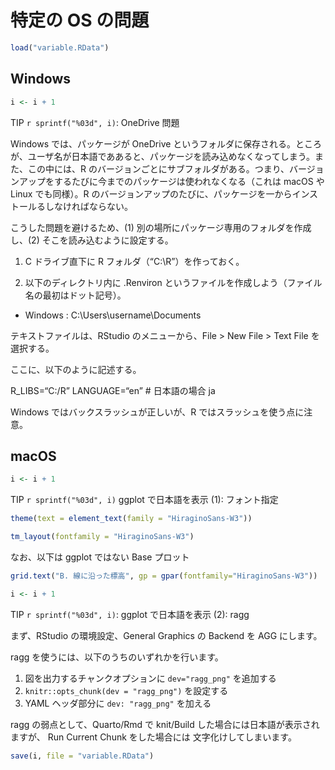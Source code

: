# 特定の OS の問題 {#os}

```r
load("variable.RData")
```

## Windows

::: callout-tip
```r
i <- i + 1
```

TIP `r sprintf("%03d", i)`: OneDrive 問題
:::

Windows では、パッケージが OneDrive というフォルダに保存される。ところが、ユーザ名が日本語でああると、パッケージを読み込めなくなってしまう。また、この中には、R のバージョンごとにサブフォルダがある。つまり、バージョンアップをするたびに今までのパッケージは使われなくなる（これは macOS や Linux でも同様）。R のバージョンアップのたびに、パッケージを一からインストールるしなければならない。

こうした問題を避けるため、(1) 別の場所にパッケージ専用のフォルダを作成し、(2) そこを読み込むように設定する。

(1) C ドライブ直下に R フォルダ（"C:\\R"）を作っておく。

(2) 以下のディレクトリ内に .Renviron というファイルを作成しよう（ファイル名の最初はドット記号）。

-   Windows : C:\\Users\\username\\Documents

テキストファイルは、RStudio のメニューから、File \> New File \> Text File を選択する。

ここに、以下のように記述する。

R_LIBS="C:/R" LANGUAGE="en" \# 日本語の場合 ja

Windows ではバックスラッシュが正しいが、R ではスラッシュを使う点に注意。

## macOS

::: callout-tip
```r
i <- i + 1
```
TIP `r sprintf("%03d", i)` ggplot で日本語を表示 (1): フォント指定
:::

```r
theme(text = element_text(family = "HiraginoSans-W3"))
```

```r
tm_layout(fontfamily = "HiraginoSans-W3")
```

なお、以下は ggplot ではない Base プロット

```r
grid.text("B. 線に沿った標高", gp = gpar(fontfamily="HiraginoSans-W3"))
```

::: callout-tip
```r
i <- i + 1
```
TIP `r sprintf("%03d", i)`: ggplot で日本語を表示 (2): ragg
:::

まず、RStudio の環境設定、General Graphics の Backend を AGG にします。

ragg を使うには、以下のうちのいずれかを行います。

1. 図を出力するチャンクオプションに `dev="ragg_png"` を追加する
2. `knitr::opts_chunk(dev = "ragg_png")` を設定する
3. YAML ヘッダ部分に `dev: "ragg_png"` を加える

ragg の弱点として、Quarto/Rmd で knit/Build した場合には日本語が表示されますが、 Run Current Chunk をした場合には 文字化けしてしまいます。

```r
save(i, file = "variable.RData")
```
